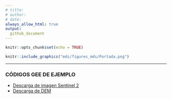 ```yaml
---
# title: 
# author: 
# date: 
always_allow_html: true
output:
  github_document
---
```


```r
knitr::opts_chunk$set(echo = TRUE)
```

```r

knitr::include_graphics("mds/figures_mds/Portada.png")

```
------------------------------------------------------------------

### CÓDIGOS GEE DE EJEMPLO

- [Descarga de imagen Sentinel 2](..mds/1_Descarga_Sentinel2.md)
- [Descarga de DEM](https://posgrado.crub.uncoma.edu.ar/?page_id=13)
